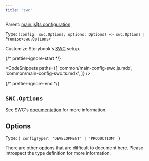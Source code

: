```yaml
---
title: 'swc'
---
```


Parent: [main.js|ts configuration](./main-config.md)

Type: `(config: swc.Options, options: Options) => swc.Options | Promise<swc.Options>`

Customize Storybook's [SWC](https://swc.rs/) setup.

{/* prettier-ignore-start */}

<CodeSnippets
  paths={[
    'common/main-config-swc.js.mdx',
    'common/main-config-swc.ts.mdx',
  ]}
/>

{/* prettier-ignore-end */}

## `SWC.Options`

See SWC's [documentation](https://swc.rs/) for more information.

## Options

Type: `{ configType?: 'DEVELOPMENT' | 'PRODUCTION' }`

There are other options that are difficult to document here. Please introspect the type definition for more information.
